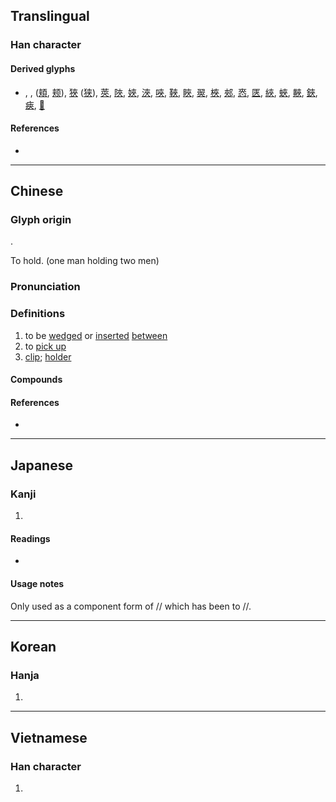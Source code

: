 {{also|夹|㚒}}
{{character info/new}}
==Translingual==
<!-- Note: Not simplified to 夹 in Japanese -->

===Han character===
{{Han char|rn=37|rad=大|as=04|sn=7|four=40038|canj=KOO|ids=⿻大从}}

====Derived glyphs====
* {{l|mul|俠}}, {{l|mul|挾}}, {{l|mul|頰}} ([[頬]], [[颊]]), [[狹]] ([[狭]]), [[莢]], [[陜]], [[㛍]], [[浹]], [[唊]], [[䩡]], [[䀹]], [[翜]], [[梜]], [[郟]], [[㤲]], [[匧]], [[綊]], [[蛺]], [[䵌]], [[鋏]], [[㾜]], [[𠩘]]

====References====
* {{Han ref|kx=0250.100|dkj=05867|dj=0509.200|hdz=10529.180|uh=593E|ud=22846|bh=A7A8|bd=42920}}

----

==Chinese==
{{zh-forms|s=夹}}

===Glyph origin===
{{Han etym}}
{{Han compound|大|人|人|ls=ic}}.

To hold. (one man holding two men)

===Pronunciation===
{{zh-pron
|m=夾
|m-s=
|c=gaap3,gap3,gep6
|c-t=
|g=
|h=pfs=
|j=
|md=
|mn=kap/kiap/twv:giap/kah/qz:goe̍h/tw:ngeh/xm:nge̍h/zz:nge̍eh/zz:ngeeh/twv:ngoeh
|mn_note=kap - literary; kiap/giap/kah - vernacular; goe̍h/ngeh/nge̍h/nge̍eh/ngeeh/ngoeh - vernacular (俗)
|mn-t=
|w=
|x=
|mc=y
|oc=y
|cat=v,n
}}

===Definitions===
{{zh-hanzi}}

# to be [[wedge]]d or [[insert]]ed [[between]]
# to [[pick up]]
# [[clip]]; [[holder]]

====Compounds====
{{zh-der|夾攻|夾襖|夾克|內外夾攻|夾岸|夾板|夾被摩痛|夾道歡迎|夾具|夾腦風|三夾板|夾棍|夾層屋|夾纈|夾室|夾和|夾腦|夾屁股|夾生飯|夾布子|夾注|報夾|夾輔|夾注號|夾肝|夾袍|左右夾攻|二夾脖子|夾剪艙|夾路|夾單|夾背心子|夾心餅乾|夾彩塑|夾角|夾衣|夾著尾巴|夾縫|夾竹桃|夾磨|夾界|夾生|夾殺|夾槍帶棒|夾板船|夾杖|夾擊|夾帶|夾帳|夾層|夾子|夾壁|夾被|夾肢窩|夾七夾八|夾緊|夾雜|剪票夾|夾道|夾剪|夾餡兒|打夾帳|火夾|檔案夾|欺瞞夾帳|活頁夾|皮夾兒|皮夾|皮夾子|書夾|領帶夾|竹夾膝|髮夾|首尾夾攻}}

====References====
* {{thcwd|3039}}

----

==Japanese==

===Kanji===
{{ja-kanji|grade=|rs=大04}} <!-- Note: This character is not simplified to 夹 in Japanese -->

# {{defn|lang=ja|sort=大04}}

====Readings====
* {{ja-readings|on=[[こう]] (kō), [[きょう]] (kyō)|kun=[[はさむ]] (hasamu)}}

====Usage notes====
Only used as a component form of {{l|ja|挾}}/{{l|ja|狹}}/{{l|ja|峽}} which has been {{w|Shinjitai|simplified}} to {{l|ja|挟}}/{{l|ja|狭}}/{{l|ja|峡}}.

----

==Korean==

===Hanja===
{{ko-hanja|hangeul=협|rv=hyeop|mr=hyŏp}}

# {{defn|lang=ko|sort=大04}}

----

==Vietnamese==

===Han character===
{{vi-hantu|[[giáp]], [[xáp]], [[ghép]], [[kép]]|rs=大04}}

# {{defn|lang=vi|sort=大04}}